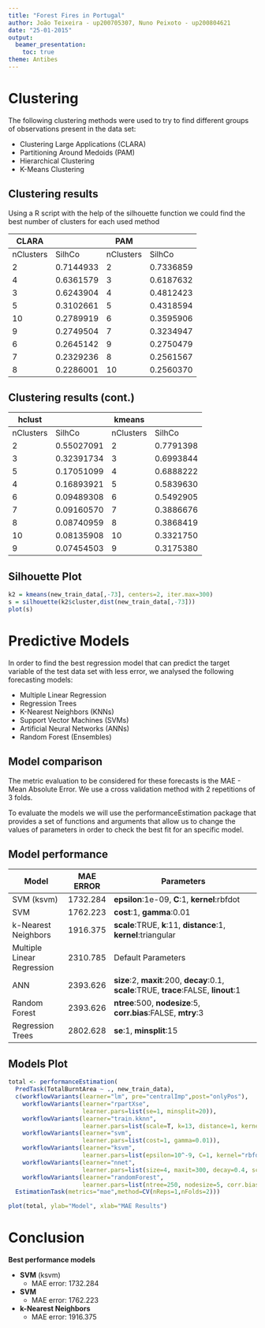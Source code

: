 ```yaml
---
title: "Forest Fires in Portugal"
author: João Teixeira - up200705307, Nuno Peixoto - up200804621
date: "25-01-2015"
output:
  beamer_presentation:
    toc: true
theme: Antibes
---
```


# Clustering

The following clustering methods were used to try to find different groups of observations present in the data set:

* Clustering Large Applications (CLARA)
* Partitioning Around Medoids (PAM)
* Hierarchical Clustering
* K-Means Clustering

## Clustering results

Using a R script with the help of the silhouette function we could find the best number of clusters for each used method 

| CLARA   |         |PAM      |         |
|---------|---------|---------|---------|
|nClusters|SilhCo   |nClusters|SilhCo   |
|2        |0.7144933|2        |0.7336859|
|4        |0.6361579|3        |0.6187632|
|3        |0.6243904|4        |0.4812423|
|5        |0.3102661|5        |0.4318594|
|10       |0.2789919|6        |0.3595906|
|9        |0.2749504|7        |0.3234947|
|6        |0.2645142|9        |0.2750479|
|7        |0.2329236|8        |0.2561567|
|8        |0.2286001|10       |0.2560370|

## Clustering results (cont.)

|hclust   |          |kmeans   |         |
|---------|----------|---------|---------|
|nClusters|SilhCo    |nClusters|SilhCo   | 
|2        |0.55027091|2        |0.7791398|
|3        |0.32391734|3        |0.6993844|
|5        |0.17051099|4        |0.6888222|
|4        |0.16893921|5        |0.5839630|
|6        |0.09489308|6        |0.5492905|
|7        |0.09160570|7        |0.3886676|
|8        |0.08740959|8        |0.3868419|
|10       |0.08135908|10       |0.3321750|
|9        |0.07454503|9        |0.3175380|

## Silhouette Plot

```r
k2 = kmeans(new_train_data[,-73], centers=2, iter.max=300)
s = silhouette(k2$cluster,dist(new_train_data[,-73]))
plot(s)
```

# Predictive Models

In order to find the best regression model that can predict the target variable of the test data set with less error, we analysed the following forecasting models:

* Multiple Linear Regression
* Regression Trees
* K-Nearest Neighbors (KNNs)
* Support Vector Machines (SVMs)
* Artificial Neural Networks (ANNs)
* Random Forest (Ensembles)

## Model comparison

The metric evaluation to be considered for these forecasts is the MAE - Mean Absolute Error. We use a
cross validation method with 2 repetitions of 3 folds.

To evaluate the models we will use the performanceEstimation package that provides a set of functions
and arguments that allow us to change the values of parameters in order to check the best fit for an specific
model.

## Model performance

| **Model**                        | **MAE ERROR** | **Parameters**                                                                           |
| -------------------------------- |:-------------:| -----------------------------------------------------------------------------------------|
| SVM (ksvm)                       |1732.284       |  **epsilon**:1e-09, **C**:1, **kernel**:rbfdot                                           |
| SVM                              |1762.223       |  **cost**:1, **gamma**:0.01                                                              |
| k-Nearest Neighbors              |1916.375       |   **scale**:TRUE, **k**:11, **distance**:1, **kernel**:triangular                        |
| Multiple Linear Regression       |2310.785       |   Default Parameters                                                                     |
| ANN                              |2393.626       |   **size**:2, **maxit**:200, **decay**:0.1, **scale**:TRUE, **trace**:FALSE, **linout**:1|
| Random Forest                    |2393.626       | **ntree**:500, **nodesize**:5, **corr.bias**:FALSE, **mtry**:3                           |
| Regression Trees                 |2802.628       |   **se**:1, **minsplit**:15                                                              |

## Models Plot

```r
total <- performanceEstimation(
  PredTask(TotalBurntArea ~ ., new_train_data),
  c(workflowVariants(learner="lm", pre="centralImp",post="onlyPos"),
    workflowVariants(learner="rpartXse",
                     learner.pars=list(se=1, minsplit=20)),
    workflowVariants(learner="train.kknn",
                     learner.pars=list(scale=T, k=13, distance=1, kernel="epanechnikov")),
    workflowVariants(learner="svm",
                     learner.pars=list(cost=1, gamma=0.01)),
    workflowVariants(learner="ksvm",
                     learner.pars=list(epsilon=10^-9, C=1, kernel="rbfdot")),
    workflowVariants(learner="nnet",
                     learner.pars=list(size=4, maxit=300, decay=0.4, scale=T, trace=F, linout=1)),
    workflowVariants(learner="randomForest",
                     learner.pars=list(ntree=250, nodesize=5, corr.bias=F, mtry=9))),
  EstimationTask(metrics="mae",method=CV(nReps=1,nFolds=2)))

plot(total, ylab="Model", xlab="MAE Results")
```

# Conclusion

**Best performance models**
  
* **SVM** (ksvm)
    * MAE error: 1732.284
    
* **SVM**
    * MAE error: 1762.223
    
* **k-Nearest Neighbors**
    * MAE error: 1916.375


